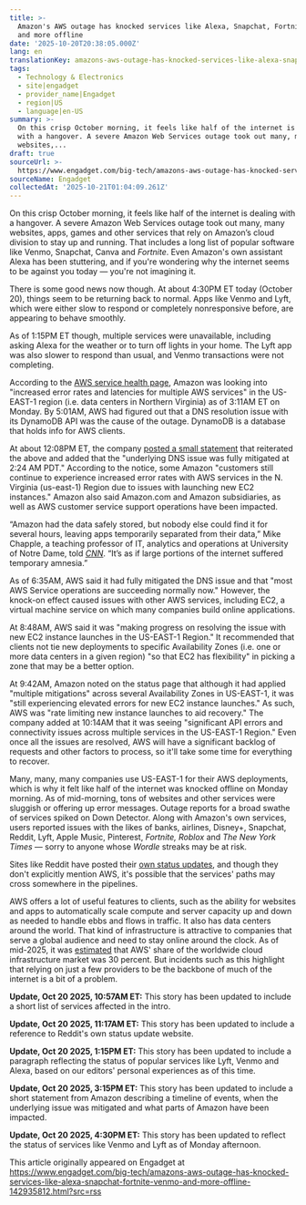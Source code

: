 ```yaml
---
title: >-
  Amazon's AWS outage has knocked services like Alexa, Snapchat, Fortnite, Venmo
  and more offline
date: '2025-10-20T20:38:05.000Z'
lang: en
translationKey: amazons-aws-outage-has-knocked-services-like-alexa-snapchat-
tags:
  - Technology & Electronics
  - site|engadget
  - provider_name|Engadget
  - region|US
  - language|en-US
summary: >-
  On this crisp October morning, it feels like half of the internet is dealing
  with a hangover. A severe Amazon Web Services outage took out many, many
  websites,...
draft: true
sourceUrl: >-
  https://www.engadget.com/big-tech/amazons-aws-outage-has-knocked-services-like-alexa-snapchat-fortnite-venmo-and-more-offline-142935812.html?src=rss
sourceName: Engadget
collectedAt: '2025-10-21T01:04:09.261Z'
---
```

On this crisp October morning, it feels like half of the internet is dealing with a hangover. A severe Amazon Web Services outage took out many, many websites, apps, games and other services that rely on Amazon’s cloud division to stay up and running. That includes a long list of popular software like Venmo, Snapchat, Canva and _Fortnite_. Even Amazon's own assistant Alexa has been stuttering, and if you're wondering why the internet seems to be against you today — you're not imagining it.

There is some good news now though. At about 4:30PM ET today (October 20), things seem to be returning back to normal. Apps like Venmo and Lyft, which were either slow to respond or completely nonresponsive before, are appearing to behave smoothly. 

As of 1:15PM ET though, multiple services were unavailable, including asking Alexa for the weather or to turn off lights in your home. The Lyft app was also slower to respond than usual, and Venmo transactions were not completing.

According to the [AWS service health page](https://health.aws.amazon.com/health/status), Amazon was looking into "increased error rates and latencies for multiple AWS services" in the US-EAST-1 region (i.e. data centers in Northern Virginia) as of 3:11AM ET on Monday. By 5:01AM, AWS had figured out that a DNS resolution issue with its DynamoDB API was the cause of the outage. DynamoDB is a database that holds info for AWS clients. 

At about 12:08PM ET, the company [posted a small statement](https://www.aboutamazon.com/news/aws/aws-service-disruptions-outage-update) that reiterated the above and added that the "underlying DNS issue was fully mitigated at 2:24 AM PDT." According to the notice, some Amazon "customers still continue to experience increased error rates with AWS services in the N. Virginia (us-east-1) Region due to issues with launching new EC2 instances." Amazon also said Amazon.com and Amazon subsidiaries, as well as AWS customer service support operations have been impacted.

“Amazon had the data safely stored, but nobody else could find it for several hours, leaving apps temporarily separated from their data,” Mike Chapple, a teaching professor of IT, analytics and operations at University of Notre Dame, told [_CNN_](https://www.cnn.com/business/live-news/amazon-tech-outage-10-20-25-intl?post-id=cmgz331910000356o8os98qu2). “It’s as if large portions of the internet suffered temporary amnesia.”

As of 6:35AM, AWS said it had fully mitigated the DNS issue and that "most AWS Service operations are succeeding normally now." However, the knock-on effect caused issues with other AWS services, including EC2, a virtual machine service on which many companies build online applications.

At 8:48AM, AWS said it was "making progress on resolving the issue with new EC2 instance launches in the US-EAST-1 Region." It recommended that clients not tie new deployments to specific Availability Zones (i.e. one or more data centers in a given region) "so that EC2 has flexibility" in picking a zone that may be a better option.

At 9:42AM, Amazon noted on the status page that although it had applied "multiple mitigations" across several Availability Zones in US-EAST-1, it was "still experiencing elevated errors for new EC2 instance launches." As such, AWS was "rate limiting new instance launches to aid recovery." The company added at 10:14AM that it was seeing "significant API errors and connectivity issues across multiple services in the US-EAST-1 Region." Even once all the issues are resolved, AWS will have a significant backlog of requests and other factors to process, so it'll take some time for everything to recover.

Many, many, many companies use US-EAST-1 for their AWS deployments, which is why it felt like half of the internet was knocked offline on Monday morning. As of mid-morning, tons of websites and other services were sluggish or offering up error messages. Outage reports for a broad swathe of services spiked on Down Detector. Along with Amazon's own services, users reported issues with the likes of banks, airlines, Disney+, Snapchat, Reddit, Lyft, Apple Music, Pinterest, _Fortnite, Roblox_ and _The New York Times_ — sorry to anyone whose _Wordle_ streaks may be at risk.

Sites like Reddit have posted their [own status updates](https://www.redditstatus.com/), and though they don't explicitly mention AWS, it's possible that the services' paths may cross somewhere in the pipelines.

AWS offers a lot of useful features to clients, such as the ability for websites and apps to automatically scale compute and server capacity up and down as needed to handle ebbs and flows in traffic. It also has data centers around the world. That kind of infrastructure is attractive to companies that serve a global audience and need to stay online around the clock. As of mid-2025, it was [estimated](https://www.statista.com/chart/18819/worldwide-market-share-of-leading-cloud-infrastructure-service-providers/) that AWS' share of the worldwide cloud infrastructure market was 30 percent. But incidents such as this highlight that relying on just a few providers to be the backbone of much of the internet is a bit of a problem.

**Update, Oct 20 2025, 10:57AM ET:** This story has been updated to include a short list of services affected in the intro.

**Update, Oct 20 2025, 11:17AM ET:** This story has been updated to include a reference to Reddit's own status update website.

**Update, Oct 20 2025, 1:15PM ET:** This story has been updated to include a paragraph reflecting the status of popular services like Lyft, Venmo and Alexa, based on our editors' personal experiences as of this time.

**Update, Oct 20 2025, 3:15PM ET:** This story has been updated to include a short statement from Amazon describing a timeline of events, when the underlying issue was mitigated and what parts of Amazon have been impacted.

**Update, Oct 20 2025, 4:30PM ET:** This story has been updated to reflect the status of services like Venmo and Lyft as of Monday afternoon.

This article originally appeared on Engadget at https://www.engadget.com/big-tech/amazons-aws-outage-has-knocked-services-like-alexa-snapchat-fortnite-venmo-and-more-offline-142935812.html?src=rss
